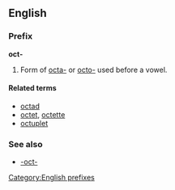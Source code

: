 ==English==
===Prefix===
[[Category:English prefixes]]
'''oct-'''

#Form of [[octa-]] or [[octo-]] used before a vowel.

====Related terms====
*[[octad]]
*[[octet]], [[octette]]
*[[octuplet]]

===See also===
*[[-oct-]]
